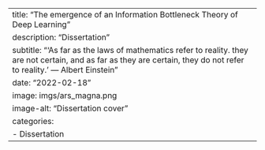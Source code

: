 ---
title: "The emergence of an Information Bottleneck Theory of Deep Learning"
description: "Dissertation"
subtitle: "‘As far as the laws of mathematics refer to reality. they are not certain, and as far as they are certain, they do not refer to reality.’ --- Albert Einstein"
date: "2022-02-18"
image: imgs/ars_magna.png
image-alt: "Dissertation cover"
categories:
  - Dissertation
---